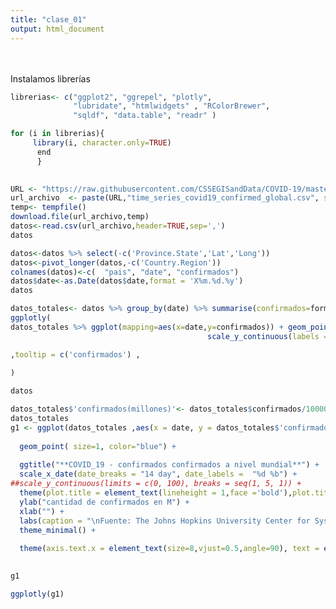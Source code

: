 ```yaml
---
title: "clase_01"
output: html_document
---
```

<br> <br/>
Instalamos librerías
```r
librerias<- c("ggplot2", "ggrepel", "plotly",
              "lubridate", "htmlwidgets" , "RColorBrewer",
              "sqldf", "data.table", "readr" ) 

for (i in librerias){
     library(i, character.only=TRUE)
      end
      }
 
```
```r
URL <- "https://raw.githubusercontent.com/CSSEGISandData/COVID-19/master/csse_covid_19_data/csse_covid_19_time_series/"
url_archivo  <- paste(URL,"time_series_covid19_confirmed_global.csv", sep = "")
temp<- tempfile()
download.file(url_archivo,temp)
datos<-read.csv(url_archivo,header=TRUE,sep=',')
datos

```
```r
datos<-datos %>% select(-c('Province.State','Lat','Long'))
datos<-pivot_longer(datos,-c('Country.Region'))
colnames(datos)<-c(  "pais", "date", "confirmados")
datos$date<-as.Date(datos$date,format = 'X%m.%d.%y')
datos
```
```r

datos_totales<- datos %>% group_by(date) %>% summarise(confirmados=formattable::accounting(sum(confirmados),digits = 0))
ggplotly(
datos_totales %>% ggplot(mapping=aes(x=date,y=confirmados)) + geom_point() + scale_x_date(labels = scales::date_format("%b-%Y"),breaks = scales::date_breaks(width = '1 month'),limits = c(as_date(min(datos_totales$date)),as_date(max(datos_totales$date))))+
                                            scale_y_continuous(labels = scales::comma_format()) + theme(axis.text.x = element_text(angle = 90))

,tooltip = c('confirmados') ,
      
)

datos
```

```r
datos_totales$'confirmados(millones)'<- datos_totales$confirmados/1000000
datos_totales
g1 <- ggplot(datos_totales ,aes(x = date, y = datos_totales$'confirmados(millones)')) +
  
  geom_point( size=1, color="blue") +
  
  ggtitle("**COVID_19 - confirmados confirmados a nivel mundial**") +
  scale_x_date(date_breaks = "14 day", date_labels =  "%d %b") +
##scale_y_continuous(limits = c(0, 100), breaks = seq(1, 5, 1)) +
  theme(plot.title = element_text(lineheight = 1,face ='bold'),plot.title.position = element_rect())   +
  ylab("cantidad de confirmados en M") +
  xlab("") +
  labs(caption = "\nFuente: The Johns Hopkins University Center for Systems Science and Engineering (JHU CSSE)") +
  theme_minimal() +
  
  theme(axis.text.x = element_text(size=8,vjust=0.5,angle=90), text = element_text(), plot.title = element_markdown(size = 14), plot.title.position = "plot",plot.subtitle = element_markdown(size = 10), axis.title = element_text(size=10), legend.position = "bottom", legend.text = element_text(size = 5), legend.title = element_blank(),plot.caption = element_markdown(size=8,hjust = 0),axis.line.y = element_line("BLACK"), axis.ticks.x = element_blank(), axis.text = element_text(colour = "BLACK", size = 7), panel.background = element_blank(), panel.grid.major = element_blank())
  

g1
```


```r
ggplotly(g1)
```





